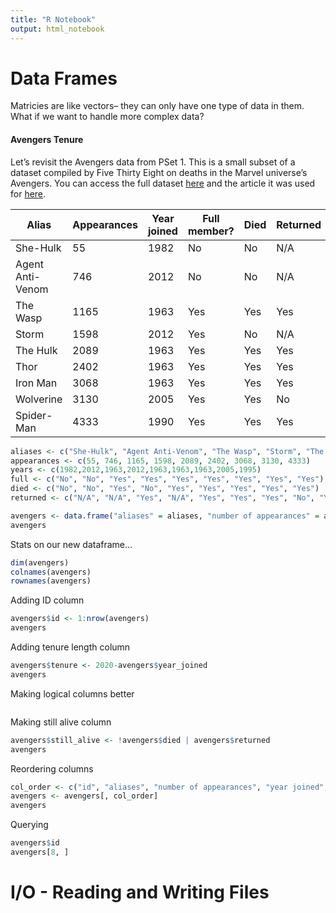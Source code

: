 ```yaml
---
title: "R Notebook"
output: html_notebook
---
```


# Data Frames

Matricies are like vectors-- they can only have one type of data in them. What if we want to handle more complex data?

#### Avengers Tenure
Let's revisit the Avengers data from PSet 1.
This is a small subset of a dataset compiled by Five Thirty Eight on deaths in the Marvel universe's Avengers. You can access the full dataset [here](https://data.world/fivethirtyeight/avengers) and the article it was used for [here](https://fivethirtyeight.com/features/avengers-death-comics-age-of-ultron/).


| Alias            | Appearances | Year joined | Full member? | Died | Returned | 
|------------------|-------------|-------------|--------------|------|----------| 
| She-Hulk         | 55          | 1982        | No           | No   |  N/A     | 
| Agent Anti-Venom | 746         | 2012        | No           | No   |  N/A     | 
| The Wasp         | 1165        | 1963        | Yes          | Yes  |  Yes     | 
| Storm            | 1598        | 2012        | Yes          | No   |  N/A     | 
| The Hulk         | 2089        | 1963        | Yes          | Yes  |  Yes     | 
| Thor             | 2402        | 1963        | Yes          | Yes  |  Yes     | 
| Iron Man         | 3068        | 1963        | Yes          | Yes  |  Yes     | 
| Wolverine        | 3130        | 2005        | Yes          | Yes  |  No      | 
| Spider-Man       | 4333        | 1990        | Yes          | Yes  |  Yes     | 

```r
aliases <- c("She-Hulk", "Agent Anti-Venom", "The Wasp", "Storm", "The Hulk", "Thor", "Iron Man", "Wolverine", "Spider-Man")
appearances <- c(55, 746, 1165, 1598, 2089, 2402, 3068, 3130, 4333)
years <- c(1982,2012,1963,2012,1963,1963,1963,2005,1995)
full <- c("No", "No", "Yes", "Yes", "Yes", "Yes", "Yes", "Yes", "Yes")
died <- c("No", "No", "Yes", "No", "Yes", "Yes", "Yes", "Yes", "Yes")
returned <- c("N/A", "N/A", "Yes", "N/A", "Yes", "Yes", "Yes", "No", "Yes")
```


```r
avengers <- data.frame("aliases" = aliases, "number of appearances" = appearances, "year joined" = years, "full member" = full, "died" = died, "returned" = returned)
avengers 
```

Stats on our new dataframe...
```r
dim(avengers)
colnames(avengers)
rownames(avengers)
```

Adding ID column
```r
avengers$id <- 1:nrow(avengers)
avengers
```


Adding tenure length column
```r
avengers$tenure <- 2020-avengers$year_joined
avengers
```


Making logical columns better
```r


```

Making still alive column

```r
avengers$still_alive <- !avengers$died | avengers$returned
avengers
```



Reordering columns
```r
col_order <- c("id", "aliases", "number of appearances", "year joined", "full member", "died")
avengers <- avengers[, col_order]
avengers
```


Querying
```r
avengers$id
avengers[8, ]
```



# I/O - Reading and Writing Files























